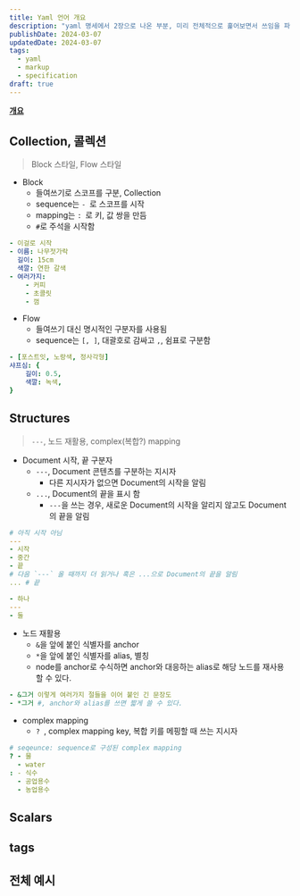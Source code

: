 ```yaml
---
title: Yaml 언어 개요
description: "yaml 명세에서 2장으로 나온 부분, 미리 전체적으로 훑어보면서 쓰임을 파악하기       "
publishDate: 2024-03-07
updatedDate: 2024-03-07
tags:
  - yaml
  - markup
  - specification
draft: true
---
```


**[개요](what-is-yaml.mdx)**

## Collection, 콜렉션

> Block 스타일, Flow 스타일

- Block
  - 들여쓰기로 스코프를 구분, Collection
  - sequence는 `- `로 스코프를 시작
  - mapping는 `: `로 키, 값 쌍을 만듬
  - `#`로 주석을 시작함

```yaml
- 이걸로 시작
- 이름: 나무젓가락
  길이: 15cm
  색깔: 연한 갈색
- 여러가지:
    - 커피
    - 초콜릿
    - 껌
```

- Flow
  - 들여쓰기 대신 명시적인 구분자를 사용됨
  - sequence는 `[, ]`, 대괄호로 감싸고 `,`, 쉼표로 구분함

```yaml
- [포스트잇, 노랑색, 정사각형]
샤프심: {
    길이: 0.5,
    색깔: 녹색,
}
```

## Structures

> `---`, 노드 재활용, complex(복합?) mapping

- Document 시작, 끝 구분자
  - `---`, Document 콘텐츠를 구분하는 지시자
    - 다른 지시자가 없으면 Document의 시작을 알림
  - `...`, Document의 끝을 표시 함
    - `---`을 쓰는 경우, 새로운 Document의 시작을 알리지 않고도 Document의 끝을 알림

```yaml
# 아직 시작 아님
---
- 시작
- 중간
- 끝
# 다음 `---` 올 때까지 더 읽거나 혹은 ...으로 Document의 끝을 알림
... # 끝

- 하나
---
- 둘
```

- 노드 재활용
  - `&`을 앞에 붙인 식별자를 anchor
  - `*`을 앞에 붙인 식별자를 alias, 별칭
  - node를 anchor로 수식하면 anchor와 대응하는 alias로 해당 노드를 재사용할 수 있다.

```yaml
- &그거 이렇게 여러가지 절들을 이어 붙인 긴 문장도
- *그거 #, anchor와 alias를 쓰면 짧게 쓸 수 있다.
```

- complex mapping
  - `? `, complex mapping key, 복합 키를 메핑할 때 쓰는 지시자

```yaml
# seqeunce: sequence로 구성된 complex mapping
? - 물
  - water
: - 식수
  - 공업용수
  - 농업용수
```

## Scalars

## tags

## 전체 예시
